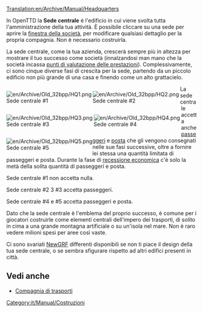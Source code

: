 [[Translation:en/Archive/Manual/Headquarters]]

In OpenTTD la '''Sede centrale''' è l'edificio in cui viene svolta tutta l'amministrazione della tua attività. È possibile cliccare su una sede per aprire la [[it/Manual/Compagnia di trasporti|finestra della società]], per modificare qualsiasi dettaglio per la propria compagnia. Non è necessario costruirla.

La sede centrale, come la tua azienda, crescerà sempre più in altezza per mostrare il tuo successo come società (innalzandosi man mano che la società incassa [[it/Manual/Valutazione dettagliata prestazioni|punti di valutazione delle prestazioni]]). Complessivamente, ci sono cinque diverse fasi di crescita per la sede, partendo da un piccolo edificio non più grande di una casa e finendo come un alto grattacielo.

<div style="float:left;border-right:3px solid white">[[File:en/Archive/Old 32bpp/HQ1.png]]<br />Sede centrale #1</div>
<div style="float:left;border-right:3px solid white">[[File:en/Archive/Old 32bpp/HQ2.png]]<br />Sede centrale #2</div>
<div style="float:left;border-right:3px solid white">[[File:en/Archive/Old 32bpp/HQ3.png]]<br />Sede centrale #3</div>
<div style="float:left;border-right:3px solid white">[[File:en/Archive/Old 32bpp/HQ4.png]]<br />Sede centrale #4</div>
<div style="float:left">[[File:en/Archive/Old 32bpp/HQ5.png]]<br />Sede centrale #5</div>

{{en/-}}

La sede centrale accetta anche [[it/Passeggeri|passeggeri]] e [[it/Manual/Base Set/Cargos/Posta|posta]] che gli vengono consegnati nelle sue fasi successive, oltre a fornire lei stessa una quantità limitata di passeggeri e posta. Durante la fase di [[it/Economia#recessione|recessione economica]] c'è solo la metà della solita quantità di passeggeri e posta.

Sede centrale  #1 non accetta nulla.

Sede centrale  #2 3 #3 accetta passeggeri.

Sede centrale  #4 e #5 accetta passeggeri e posta.

Dato che la sede centrale è l'emblema del proprio successo, è comune per i giocatori costruirle come elementi centrali dell'impero dei trasporti, di solito in cima a una grande montagna artificiale o su un'isola nel mare. Non è raro vedere milioni spesi per aree così vaste.

Ci sono svariati [[it/NewGRF|NewGRF]] differenti disponibili se non ti piace il design della tua sede centrale, o se sembra sfigurare rispetto ad altri edifici presenti in città.

==Vedi anche==
*[[it/Manual/Compagnia di trasporti|Compagnia di trasporti]]

[[Category:it/Manual/Costruzioni]]